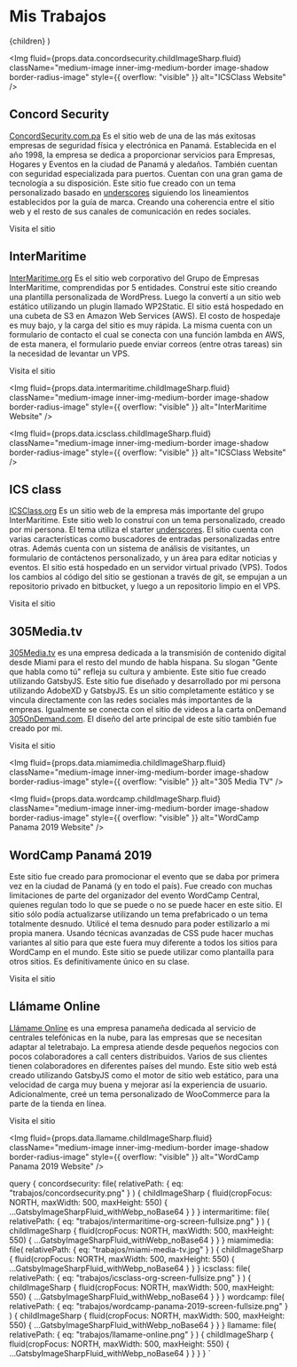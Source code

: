 
  <PageLayout>
    <SEO title="Mis Trabajos" />
    <h1 className="centered">Mis Trabajos</h1>
    {children}
  </PageLayout>
)

<div class="grid-content-50 align-center gap-40 space-bellow">

<Img
fluid={props.data.concordsecurity.childImageSharp.fluid}
className="medium-image inner-img-medium-border image-shadow border-radius-image"
style={{ overflow: "visible" }}
alt="ICSClass Website"
/>

<div class="grid-item">

## Concord Security

[ConcordSecurity.com.pa](https://concordsecurity.com.pa/) Es el sitio web de una de las más exitosas empresas de seguridad física y electrónica en Panamá. Establecida en el año 1998, la empresa se dedica a proporcionar servicios para Empresas, Hogares y Eventos en la ciudad de Panamá y aledaños. También cuentan con seguridad especializada para puertos. Cuentan con una gran gama de tecnología a su disposición. Este sitio fue creado con un tema personalizado basado en [underscores](https://underscores.me) siguiendo los lineamientos establecidos por la guía de marca. Creando una coherencia entre el sitio web y el resto de sus canales de comunicación en redes sociales.

<VisitButton to="https://concordsecurity.com.pa/">
Visita el sitio
</VisitButton>

</div>

</div>

<div class="grid-content-50 align-center gap-40 space-bellow">

<div class="grid-item">

## InterMaritime

[InterMaritime.org](https://intermaritime.org/) Es el sitio web corporativo del Grupo de Empresas InterMaritime, comprendidas por 5 entidades. Construí este sitio creando una plantilla personalizada de WordPress. Luego la convertí a un sitio web estático utilizando un plugin llamado WP2Static. El sitio está hospedado en una cubeta de S3 en Amazon Web Services (AWS). El costo de hospedaje es muy bajo, y la carga del sitio es muy rápida. La misma cuenta con un formulario de contacto el cual se conecta con una función lambda en AWS, de esta manera, el formulario puede enviar correos (entre otras tareas) sin la necesidad de levantar un VPS.

<VisitButton to="https://intermaritime.org/">
Visita el sitio
</VisitButton>

</div>

<Img
fluid={props.data.intermaritime.childImageSharp.fluid}
className="medium-image inner-img-medium-border image-shadow border-radius-image"
style={{ overflow: "visible" }}
alt="InterMaritime Website"
/>

</div>

<div class="grid-content-50 align-center gap-40 space-bellow">

<Img
fluid={props.data.icsclass.childImageSharp.fluid}
className="medium-image inner-img-medium-border image-shadow border-radius-image"
style={{ overflow: "visible" }}
alt="ICSClass Website"
/>

<div class="grid-item">

## ICS class

[ICSClass.org](https://icsclass.org/) Es un sitio web de la empresa más importante del grupo InterMaritime. Este sitio web lo construí con un tema personalizado, creado por mi persona. El tema utiliza el starter [underscores](https://underscores.me/). El sitio cuenta con varias características como buscadores de entradas personalizadas entre otras. Además cuenta con un sistema de análisis de visitantes, un formulario de contáctenos personalizado, y un área para editar noticias y eventos. El sitio está hospedado en un servidor virtual privado (VPS). Todos los cambios al código del sitio se gestionan a través de git, se empujan a un repositorio privado en bitbucket, y luego a un repositorio limpio en el VPS.

<VisitButton to="https://icsclass.org/">
Visita el sitio
</VisitButton>

</div>

</div>

<div class="grid-content-50 align-center gap-40 space-bellow">

<div class="grid-item">

## 305Media.tv

[305Media.tv](http://305media.tv/) es una empresa dedicada a la transmisión de contenido digital desde Miami para el resto del mundo de habla hispana. Su slogan "Gente que habla como tú" refleja su cultura y ambiente. Este sitio fue creado utilizando GatsbyJS. Este sitio fue diseñado y desarrollado por mi persona utilizando AdobeXD y GatsbyJS. Es un sitio completamente estático y se vincula directamente con las redes sociales más importantes de la empreas. Igualmente se conecta con el sitio de videos a la carta onDemand [305OnDemand.com](http://305ondemand.com/es/). El diseño del arte principal de este sitio también fue creado por mi.

<VisitButton to="http://305media.tv/">
Visita el sitio
</VisitButton>

</div>

<Img
fluid={props.data.miamimedia.childImageSharp.fluid}
className="medium-image inner-img-medium-border image-shadow border-radius-image"
style={{ overflow: "visible" }}
alt="305 Media TV"
/>

</div>

<div class="grid-content-50 align-center gap-40 space-bellow">

<Img
fluid={props.data.wordcamp.childImageSharp.fluid}
className="medium-image inner-img-medium-border image-shadow border-radius-image"
style={{ overflow: "visible" }}
alt="WordCamp Panama 2019 Website"
/>

<div class="grid-item">

## WordCamp Panamá 2019

Este sitio fue creado para promocionar el evento que se daba por primera vez en la ciudad de Panamá (y en todo el país). Fue creado con muchas limitaciones de parte del organizador del evento WordCamp Central, quienes regulan todo lo que se puede o no se puede hacer en este sitio. El sitio sólo podía actualizarse utilizando un tema prefabricado o un tema totalmente desnudo. Utilicé el tema desnudo para poder estilizarlo a mi propia manera. Usando técnicas avanzadas de CSS pude hacer muchas variantes al sitio para que este fuera muy diferente a todos los sitios para WordCamp en el mundo. Este sitio se puede utilizar como plantailla para otros sitios. Es definitivamente único en su clase.

<VisitButton to="https://2019.panamacity.wordcamp.org/">
Visita el sitio
</VisitButton>

</div>

</div>

<div class="grid-content-50 align-center gap-40 space-bellow">

<div class="grid-item">

## Llámame Online

[Llámame Online](https://llamame.online/) es una empresa panameña dedicada al servicio de centrales telefónicas en la nube, para las empresas que se necesitan adaptar al teletrabajo. La empresa atiende desde pequeños negocios con pocos colaboradores a call centers distribuidos. Varios de sus clientes tienen colaboradores en diferentes países del mundo. Este sitio web está creado utilizando GatsbyJS como el motor de sitio web estático, para una velocidad de carga muy buena y mejorar así la experiencia de usuario. Adicionalmente, creé un tema personalizado de WooCommerce para la parte de la tienda en línea.

<VisitButton to="https://llamame.online/">
Visita el sitio
</VisitButton>

</div>

<Img
fluid={props.data.llamame.childImageSharp.fluid}
className="medium-image inner-img-medium-border image-shadow border-radius-image"
style={{ overflow: "visible" }}
alt="WordCamp Panama 2019 Website"
/>

</div>

  query {
    concordsecurity: file(
      relativePath: { eq: "trabajos/concordsecurity.png" }
    ) {
      childImageSharp {
        fluid(cropFocus: NORTH, maxWidth: 500, maxHeight: 550) {
          ...GatsbyImageSharpFluid_withWebp_noBase64
        }
      }
    }
    intermaritime: file(
      relativePath: { eq: "trabajos/intermaritime-org-screen-fullsize.png" }
    ) {
      childImageSharp {
        fluid(cropFocus: NORTH, maxWidth: 500, maxHeight: 550) {
          ...GatsbyImageSharpFluid_withWebp_noBase64
        }
      }
    }
    miamimedia: file(
      relativePath: { eq: "trabajos/miami-media-tv.jpg" }
    ) {
      childImageSharp {
        fluid(cropFocus: NORTH, maxWidth: 500, maxHeight: 550) {
          ...GatsbyImageSharpFluid_withWebp_noBase64
        }
      }
    }
    icsclass: file(
      relativePath: { eq: "trabajos/icsclass-org-screen-fullsize.png" }
    ) {
      childImageSharp {
        fluid(cropFocus: NORTH, maxWidth: 500, maxHeight: 550) {
          ...GatsbyImageSharpFluid_withWebp_noBase64
        }
      }
    }
    wordcamp: file(
      relativePath: { eq: "trabajos/wordcamp-panama-2019-screen-fullsize.png" }
    ) {
      childImageSharp {
        fluid(cropFocus: NORTH, maxWidth: 500, maxHeight: 550) {
          ...GatsbyImageSharpFluid_withWebp_noBase64
        }
      }
    }
    llamame: file(
      relativePath: { eq: "trabajos/llamame-online.png" }
    ) {
      childImageSharp {
        fluid(cropFocus: NORTH, maxWidth: 500, maxHeight: 550) {
          ...GatsbyImageSharpFluid_withWebp_noBase64
        }
      }
    }
  }
`
